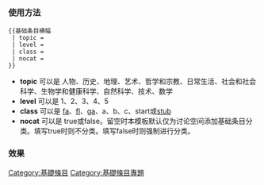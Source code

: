 {{Documentation subpage}}
<!-- PLEASE ADD CATEGORIES AND INTERWIKIS AT THE BOTTOM OF THIS PAGE -->

=== 使用方法 ===
<pre>
{{基础条目横幅
 | topic = 
 | level = 
 | class =
 | nocat =
}}
</pre>
* '''topic''' 可以是 人物、历史、地理、艺术、哲学和宗教、日常生活、社会和社会科学、生物学和健康科学、自然科学、技术、数学
* '''level''' 可以是 1、2、3、4、5
* '''class''' 可以是 [[Wikipedia:典范条目|fa]]、[[Wikipedia:特色列表|fl]]、[[Wikipedia:优良条目|ga]]、a、b、c、start或[[Wikipedia:小作品|stub]]
* '''nocat''' 可以是 true或false。留空时本模板默认仅为讨论空间添加基础条目分类。填写true时则不分类。填写false时则强制进行分类。

=== 效果 ===
{{基础条目横幅|level=4|topic=历史|class=ga}}

<includeonly>
<!-- CATEGORIES AND INTERWIKIS HERE, THANKS -->
[[Category:基礎條目]] [[Category:基礎條目專題]]
</includeonly>